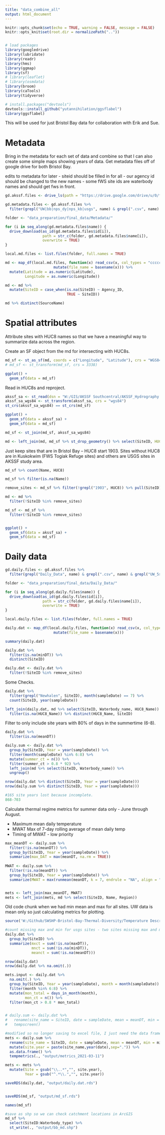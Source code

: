 ```yaml
---
title: "data_combine_all"
output: html_document
---
```



```r
knitr::opts_chunk$set(echo = TRUE, warning = FALSE, message = FALSE)
knitr::opts_knit$set(root.dir = normalizePath(".."))


# load packages
library(googledrive)
library(lubridate)
library(readr)
library(hms)
library(ggmap)
library(sf)
# library(leaflet)
# library(osmdata)
library(broom)
library(caTools)
library(tidyverse)

# install.packages("devtools")
devtools::install_github("yutannihilation/ggsflabel")
library(ggsflabel)

```

This will be used for just Bristol Bay data for collaboration with Erik and Sue.

# Metadata

Bring in the metadata for each set of data and combine so that I can also create some simple maps showing years of data.
Get metadata files off of google drive for both Bristol Bay.

edits to metadata for later
- siteid should be filled in for all
- our agency id should be changed to the new names
- some fWS site ids are waterbody names and should get fws in front.

```r
gd.akssf.files <- drive_ls(path = "https://drive.google.com/drive/u/0/folders/1_qtmORSAow1fIxvh116ZP7oKd_PC36L0")

gd.metadata.files <- gd.akssf.files %>% 
  filter(grepl("UW|bb|nps_dy|nps_kb|usgs", name) & grepl(".csv", name) & grepl("Metadata", name))

folder <- "data_preparation/final_data/Metadata/"

for (i in seq_along(gd.metadata.files$name)) {
  drive_download(as_id(gd.metadata.files$id[i]),
                 path = str_c(folder, gd.metadata.files$name[i]),
                 overwrite = TRUE)
}

local.md.files <- list.files(folder, full.names = TRUE)

md <- map_df(local.md.files, function(x) read_csv(x, col_types = "ccccccccccccccc") %>%
                      mutate(file_name = basename(x))) %>% 
  mutate(Latitude = as.numeric(Latitude),
         Longitude = as.numeric(Longitude))

md <- md %>% 
  mutate(SiteID = case_when(is.na(SiteID) ~ Agency_ID,
                            TRUE ~ SiteID))

md %>% distinct(SourceName)
```


# Spatial attributes

Attribute sites with HUC8 names so that we have a meaningful way to summarize data across the region.

Create an SF object from the md for intersecting with HUC8s.

```r
md_sf <- st_as_sf(md, coords = c("Longitude", "Latitude"), crs = "WGS84")
# md_sf <- st_transform(md_sf, crs = 3338)

ggplot() +
  geom_sf(data = md_sf)
```

Read in HUC8s and reproject.

```r
akssf_sa <- st_read(dsn = "W:/GIS/AKSSF Southcentral/AKSSF_Hydrography.gdb", layer = "AKSSF_studyarea_HUC8")
akssf_sa_wgs84 <- st_transform(akssf_sa, crs = "wgs84")
st_crs(akssf_sa_wgs84) == st_crs(md_sf)

ggplot() +
  geom_sf(data = akssf_sa) +
  geom_sf(data = md_sf)

md_sf <- st_join(md_sf, akssf_sa_wgs84)

```


```r
md <- left_join(md, md_sf %>% st_drop_geometry() %>% select(SiteID, HUC8_Name = Name))

```


Just keep sites that are in Bristol Bay -- HUC8 start 1903. Sites without HUC8 are in Kuskokwim (FWS Togiak Refuge sites) and others are USGS sites in AKSSF study area.

```r
md_sf %>% count(Name, HUC8)

md_sf %>% filter(is.na(Name))

remove_sites <- md_sf %>% filter(!grepl("1903", HUC8)) %>% pull(SiteID)

md <- md %>% 
  filter(!SiteID %in% remove_sites)

md_sf <- md_sf %>% 
  filter(!SiteID %in% remove_sites)


ggplot() +
  geom_sf(data = akssf_sa) +
  geom_sf(data = md_sf)
```


# Daily data

```r
gd.daily.files <- gd.akssf.files %>% 
  filter(grepl("Daily_Data", name) & grepl(".csv", name) & grepl("UW_5sites|UW_16sites|UW_tc|bb|npsDanY|nps_kb|usgs", name))

folder <- "data_preparation/final_data/Daily_Data/"

for (i in seq_along(gd.daily.files$name)) {
  drive_download(as_id(gd.daily.files$id[i]),
                 path = str_c(folder, gd.daily.files$name[i]),
                 overwrite = TRUE)
}

local.daily.files <- list.files(folder, full.names = TRUE)

daily.dat <- map_df(local.daily.files, function(x) read_csv(x, col_types = "cDnnn") %>%
                      mutate(file_name = basename(x)))

summary(daily.dat)

daily.dat %>% 
  filter(is.na(minDT)) %>% 
  distinct(SiteID)
```

```r
daily.dat <- daily.dat %>% 
  filter(!SiteID %in% remove_sites)
```

Some Checks.

```r
daily.dat %>% 
  filter(grepl("Newhalen", SiteID), month(sampleDate) == 7) %>% 
  count(SiteID, year(sampleDate))

left_join(daily.dat, md %>% select(SiteID, Waterbody_name, HUC8_Name)) %>% 
  filter(is.na(HUC8_Name)) %>% distinct(HUC8_Name, SiteID)
```


Filter to only include site years with 80% of days in the summertime (6-8).

```r

daily.dat %>% 
  filter(is.na(meanDT))

daily.sum <- daily.dat %>%
  group_by(SiteID, Year = year(sampleDate)) %>% 
  filter(month(sampleDate) %in% 6:8) %>% 
  mutate(summer_ct = n()) %>% 
  filter(summer_ct > 0.8 * 92) %>% 
  left_join(md %>% select(SiteID, Waterbody_name)) %>% 
  ungroup()

nrow(daily.dat %>% distinct(SiteID, Year = year(sampleDate)))
nrow(daily.sum %>% distinct(SiteID, Year = year(sampleDate)))

#165 site years lost because incomplete.
868-703
```

Calculate thermal regime metrics for summer data only - June through August.

* Maximum mean daily temperature 
* MWAT Max of 7-day rolling average of mean daily temp
* Timing of MWAT - low priority


```r
max_meanDT <- daily.sum %>%
  filter(!is.na(meanDT)) %>% 
  group_by(SiteID, Year = year(sampleDate)) %>% 
  summarize(max_DAT = max(meanDT, na.rm = TRUE))
  
MWAT <- daily.sum %>%
  filter(!is.na(meanDT)) %>% 
  group_by(SiteID, Year = year(sampleDate)) %>% 
  summarize(MWAT = max(runmean(meanDT, k = 7, endrule = "NA", align = "center"), na.rm=TRUE))


mets <- left_join(max_meanDT, MWAT)
mets <- left_join(mets, md %>% select(SiteID, Name, Region))
```


Old code chunk when we had min mean and max for all sites. UW data is mean only so just calculating metrics for plotting.

```r
source('W:/Github/SWSHP-Bristol-Bay-Thermal-Diversity/Temperature Descriptor Function - daily inputs.R')

#count missing max and min for usgs sites - two sites missing max and min altogether, just remove
daily.dat %>% 
  group_by(SiteID) %>% 
  summarize(mxct = sum(!is.na(maxDT)),
            mnct = sum(!is.na(minDT)),
            meanct = sum(!is.na(meanDT)))

nrow(daily.dat)
nrow(daily.dat %>% na.omit(.))

mets.input <- daily.dat %>%
  na.omit(.) %>% 
  group_by(SiteID, Year = year(sampleDate), month = month(sampleDate)) %>% 
  filter(month %in% 6:8) %>% 
  mutate(mon_total = days_in_month(month),
         mon_ct = n()) %>% 
  filter(mon_ct > 0.8 * mon_total)


# daily.sum <- daily.dat %>% 
#   rename(site_name = SiteID, date = sampleDate, mean = meanDT, min = minDT, max = maxDT) %>% 
#   tempscreen()

#modified so no longer saving to excel file, I just need the data frame output.
mets <- daily.sum %>% 
  rename(site_name = SiteID, date = sampleDate, mean = meanDT, min = minDT, max = maxDT) %>% 
  mutate(site.year = paste(site_name,year(date),sep=".")) %>% 
  as.data.frame() %>% 
  tempmetrics(., "output/metrics_2021-03-11")

mets <- mets %>% 
  mutate(Site = gsub("\\..*","", site.year),
         Year = gsub("^.*\\.","", site.year))

```


```r

saveRDS(daily.dat, "output/daily.dat.rds")


saveRDS(md_sf, "output/md_sf.rds")

names(md_sf)

#save as shp so we can check catchment locations in ArcGIS
md_sf %>% 
  select(SiteID:Waterbody_type) %>% 
  st_write(., "output/bb_md.shp")

```

